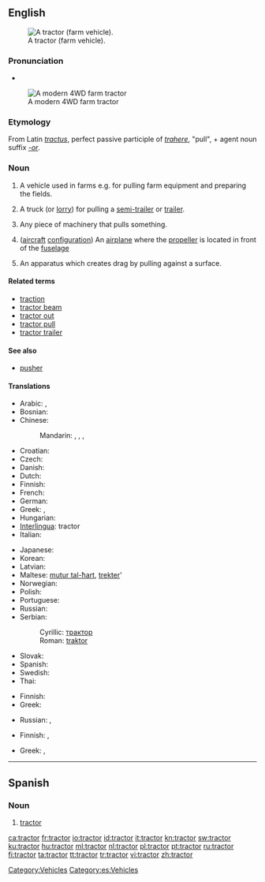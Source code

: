 {{wikipedia}}
==English==
[[Image:Massey Ferguson 175 red tractor September 2005.jpg|thumb|right|A tractor (farm vehicle).]]

===Pronunciation===
* {{audio|en-us-tractor.ogg|Audio (US)}}

[[Image:Modern-tractor.jpg|thumb|A modern 4WD farm tractor]]

===Etymology===
From Latin ''[[tractus]]'', perfect passive participle of ''[[trahere]]'', "pull", + agent noun suffix ''[[-or]]''.

===Noun===
{{en-noun}}

# {{context|agriculture}} A vehicle used in farms e.g. for pulling farm equipment and preparing the fields.
# {{US}} A truck (or [[lorry]]) for pulling a [[semi-trailer]] or [[trailer]].<!-- we don't use this in Australia - not sure about UK -->
# Any piece of machinery that pulls something.
# {{aviation}} ([[aircraft]] [[configuration]]) An [[airplane]] where the [[propeller]] is located in front of the [[fuselage]]
# {{rfv-sense}} An apparatus which creates drag by pulling against a surface.

====Related terms====
* [[traction]]
* [[tractor beam]]
* [[tractor out]]
* [[tractor pull]]
* [[tractor trailer]]

====See also====
* {{sense|aviation}} [[pusher]]

====Translations====
{{trans-top|farm vehicle}}
* Arabic: {{t|ar|جرار|m|tr=jaraar}},  {{t|ar|تراكتور|m|tr=taraaktuur}}
* Bosnian: {{t-|bs|traktor|m}}
* Chinese:
*: Mandarin: {{t|cmn|拖拉機|sc=Hani}},  {{t|cmn|拖拉机|tr=tuōlājī|sc=Hani}},  {{t|cmn|鐵牛|sc=Hani}},  {{t|cmn|铁牛|tr=tiěniú|sc=Hani}}
* Croatian: {{t-|hr|traktor|m}}
* Czech: {{t-|cs|traktor|m}}
* Danish: {{t+|da|traktor}}
* Dutch: {{t+|nl|tractor}}
* Finnish: {{t-|fi|traktori}}
* French: {{t+|fr|tracteur|m}}
* German: {{t+|de|Traktor|m}}
* Greek: {{t-|el|ελκυστήρας|m|tr=elkystíras}}, {{i|colloquial}} {{t+|el|τρακτέρ|n|tr=traktér}}
* Hungarian: {{t+|hu|traktor}}
* [[Interlingua]]: tractor
* Italian: {{t+|it|trattore|m}}
{{trans-mid}}
* Japanese: {{t-|ja|トラクター|tr=torakutā}}
* Korean: {{t-|ko|트랙타|tr=teuraekteo|sc=Hang}}
* Latvian: {{t|lv|traktors|xs=Latvian}}
* Maltese: [[mutur tal-ħart]], [[trekter]]'
* Norwegian: {{t-|no|traktor|m}}
* Polish: {{t+|pl|traktor|m}}
* Portuguese: {{t+|pt|trator|m}}
* Russian: {{t+|ru|трактор|m|tr=tráktor}}
* Serbian:
*: Cyrillic: [[трактор#Serbian|трактор]] {{m}}
*: Roman: [[traktor#Serbian|traktor]] {{m}}
* Slovak: {{t-|sk|traktor|m}}
* Spanish: {{t-|es|tractor|m}}
* Swedish: {{t+|sv|traktor}}
* Thai: {{t|th|รถแทรกเตอร์|tr=rót-trâek-dtêr}}
{{trans-bottom}}

{{trans-top|truck (or lorry) for pulling a trailer}}
* Finnish: {{t-|fi|vetoauto}}
* Greek: {{t+|el|γερανός|m|tr=geranós}}
{{trans-mid}}
* Russian: {{t+|ru|трактор-тягач|m|tr=tráktor-tjagáč}}, {{t+|ru|тягач|m|tr=tjagáč}}
{{trans-bottom}}

{{trans-top|any piece of machinery that pulls something}}
* Finnish: {{t|fi|vetolaite}},  {{t+|fi|veturi}}
{{trans-mid}}
* Greek: {{t+|el|γερανός|m|tr=geranós}}, {{t-|el|ελκυστήρας|m|tr=elkystíras}}
{{trans-bottom}}

{{trans-top|aircraft configuration}}
{{trans-mid}}
{{trans-bottom}}

{{trans-top|apparatus which creates drag by pulling against a surface}}
{{trans-mid}}
{{trans-bottom}}

[[Category:Vehicles]]

----

==Spanish==

===Noun===
{{es-noun-m|pl=tractores}}

# [[#English|tractor]]

[[Category:es:Vehicles]]

[[ca:tractor]]
[[fr:tractor]]
[[io:tractor]]
[[id:tractor]]
[[it:tractor]]
[[kn:tractor]]
[[sw:tractor]]
[[ku:tractor]]
[[hu:tractor]]
[[ml:tractor]]
[[nl:tractor]]
[[pl:tractor]]
[[pt:tractor]]
[[ru:tractor]]
[[fi:tractor]]
[[ta:tractor]]
[[tt:tractor]]
[[tr:tractor]]
[[vi:tractor]]
[[zh:tractor]]